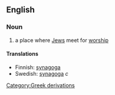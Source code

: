 ==English==

===Noun===
#a place where [[Jew]]s meet for [[worship]]

====Translations====
*Finnish: [[synagoga]]
*Swedish: [[synagoga]] ''c''
[[Category:Greek derivations]]